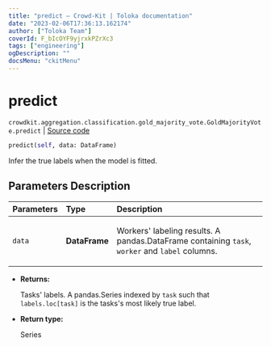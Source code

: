 ```yaml
---
title: "predict — Crowd-Kit | Toloka documentation"
date: "2023-02-06T17:36:13.162174"
author: ["Toloka Team"]
coverId: F_bIcOYF9yjrxkPZrXc3
tags: ["engineering"]
ogDescription: ""
docsMenu: "ckitMenu"
---
```


# predict
`crowdkit.aggregation.classification.gold_majority_vote.GoldMajorityVote.predict` | [Source code](https://github.com/Toloka/crowd-kit/blob/v1.2.0/crowdkit/aggregation/classification/gold_majority_vote.py#L90)

```python
predict(self, data: DataFrame)
```

Infer the true labels when the model is fitted.

## Parameters Description

| Parameters | Type | Description |
| :----------| :----| :-----------|
`data`|**DataFrame**|<p>Workers&#x27; labeling results. A pandas.DataFrame containing `task`, `worker` and `label` columns.</p>

* **Returns:**

  Tasks' labels.
A pandas.Series indexed by `task` such that `labels.loc[task]`
is the tasks's most likely true label.

* **Return type:**

  Series